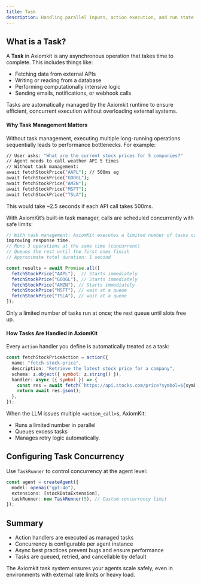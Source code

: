 ```yaml
---
title: Task
description: Handling parallel inputs, action execution, and run state in AxiomKit agents.
---
```


## What is a Task?

A **Task** in Axiomkit is any asynchronous operation that takes time to complete. This includes things like:

* Fetching data from external APIs
* Writing or reading from a database
* Performing computationally intensive logic
* Sending emails, notifications, or webhook calls

Tasks are automatically managed by the Axiomkit runtime to ensure efficient, concurrent execution without overloading external systems.

#### Why Task Management Matters

Without task management, executing multiple long-running operations sequentially leads to performance bottlenecks. For example:

```bash
// User asks: "What are the current stock prices for 5 companies?"
// Agent needs to call weather API 5 times
// Without task management:
await fetchStockPrice("AAPL"); // 500ms eg
await fetchStockPrice("GOOGL"); 
await fetchStockPrice("AMZN");
await fetchStockPrice("MSFT");
await fetchStockPrice("TSLA");
```

This would take \~2.5 seconds if each API call takes 500ms.

With AxiomKit’s built-in task manager, calls are scheduled concurrently with safe limits:

```typescript
// With task management: AxiomKit executes a limited number of tasks concurrently, 
improving response time.
// Runs 3 operations at the same time (concurrent)
// Queues the rest until the first ones finish
// Approximate total duration: 1 second

const results = await Promise.all([
  fetchStockPrice("AAPL"),  // Starts immediately
  fetchStockPrice("GOOGL"), // Starts immediately
  fetchStockPrice("AMZN"), // Starts immediately
  fetchStockPrice("MSFT"), // wait at a queue
  fetchStockPrice("TSLA"), // wait at a queue
]);
```

Only a limited number of tasks  run at once; the rest queue until slots free up.

#### How Tasks Are Handled in AxiomKit

Every `action` handler you define is automatically treated as a task:

```typescript
const fetchStockPriceAction = action({
  name: "fetch-stock-price",
  description: "Retrieve the latest stock price for a company",
  schema: z.object({ symbol: z.string() }),
  handler: async ({ symbol }) => {
    const res = await fetch(`https://api.stocks.com/price?symbol=${symbol}`);
    return await res.json();
  },
});
```

When the LLM issues multiple `<action_call>`s, AxiomKit:

* Runs a limited number in parallel
* Queues excess tasks
* Manages retry logic automatically.

## Configuring Task Concurrency

Use `TaskRunner` to control concurrency at the agent level:

```typescript
const agent = createAgent({
  model: openai("gpt-4o"),
  extensions: [stockDataExtension],
  taskRunner: new TaskRunner(5), // Custom concurrency limit
});
```

## Summary

* Action handlers are executed as managed tasks
* Concurrency is configurable per agent instance
* Async best practices prevent bugs and ensure performance
* Tasks are queued, retried, and cancellable by default

The Axiomkit task system ensures your agents scale safely, even in environments with external rate limits or heavy load.
